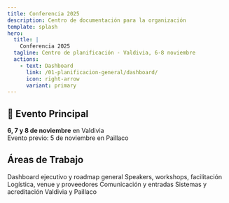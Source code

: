 ```yaml
---
title: Conferencia 2025
description: Centro de documentación para la organización
template: splash
hero:
  title: |
    Conferencia 2025
  tagline: Centro de planificación - Valdivia, 6-8 noviembre
  actions:
    - text: Dashboard
      link: /01-planificacion-general/dashboard/
      icon: right-arrow
      variant: primary
---
```



## 📅 Evento Principal

**6, 7 y 8 de noviembre** en Valdivia  
Evento previo: 5 de noviembre en Paillaco

## Áreas de Trabajo

<CardGrid>
  <Card title="Planificación General" icon="chart" href="/01-planificacion-general/dashboard/">
    Dashboard ejecutivo y roadmap general
  </Card>
  <Card title="Contenidos" icon="document" href="/02-contenidos/planificacion/">
    Speakers, workshops, facilitación
  </Card>
  <Card title="Producción" icon="setting" href="/03-produccion/planificacion/">
    Logística, venue y proveedores
  </Card>
  <Card title="Marketing" icon="pencil" href="/04-marketing/planificacion/">
    Comunicación y entradas
  </Card>
  <Card title="Tecnología" icon="laptop" href="/05-tecnologia/planificacion/">
    Sistemas y acreditación
  </Card>
  <Card title="Eventos" icon="star" href="/07-eventos/valdivia/agenda-general/">
    Valdivia y Paillaco
  </Card>
</CardGrid>
